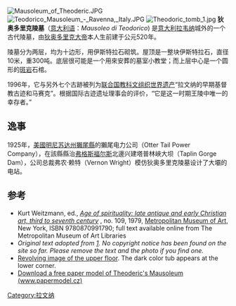 [[Image:Mausoleum_of_Theoderic.JPG|thumb]]
[[Image:Teodorico_Mausoleum_-_Ravenna,_Italy.JPG|thumb]]
[[File:Theodoric_tomb_1.jpg|thumb]] 
'''狄奥多里克陵墓'''（[[意大利语|意大利语]]：''Mausoleo di Teodorico'') 是[[意大利|意大利]][[拉韦纳|拉韦纳]]城外的一个古代陵墓，由[[狄奥多里克大帝|狄奥多里克大帝]]本人生前建于公元520年。

陵墓分为两层，均为十边形，用伊斯特拉石砌筑。屋顶是一整块伊斯特拉石，直径10米，重300吨。底层很可能是一个用來安葬的墓室小教堂；而上层中心是一个圆形的[[斑岩|斑岩]]石棺。

1996年，它与另外七个古跡被列为[[联合国教科文组织|联合国教科文组织]][[世界遗产|世界遗产]]“拉文纳的早期基督教古迹和马赛克”。根据国际古迹遗址理事会的评价，“它是这一时期王陵中唯一的幸存者。”


== 逸事 ==

1925年，[[美國|美國]][[明尼苏达州|明尼苏达州]][[奧特泰爾縣_(明尼蘇達州)|獺尾縣]]的獺尾电力公司（Otter Tail Power Company），在該縣縣治[[弗格斯福尔斯|弗格斯福尔斯]]北邊兴建塔普林峽大坝（Taplin Gorge Dam），公司总裁弗农·赖特（Vernon Wright）模仿狄奥多里克陵墓设计了大壩的电站。

==参考==
*Kurt Weitzmann, ed., ''[http://libmma.contentdm.oclc.org/cdm/ref/collection/p15324coll10/id/156533 Age of spirituality: late antique and early Christian art, third to seventh century] {{Wayback|url=http://libmma.contentdm.oclc.org/cdm/ref/collection/p15324coll10/id/156533 |date=20150426182735 }}'', no. 109, 1979, [[Metropolitan_Museum_of_Art|Metropolitan Museum of Art]], New York, ISBN 9780870991790; full text available online from The Metropolitan Museum of Art Libraries
* ''Original text adopted from [https://web.archive.org/web/20030415212555/http://www.turismo.ravenna.it/eng/monumenti/616.htm]. No copyright notice has been found on the site so far. Please remove the text and the photo if you find one.''
* [https://web.archive.org/web/20120205193110/http://www.vista.it/zoom/comra/web/dynamic.asp?din=comra-teodorico Revolving image of the upper floor]. The dark color tub appears at the lower corner.
* [http://www.papermodel.cz/papermodel/MODELY/Hejl/013/Mausoleum-of-Theodoric.htm Download a free paper model of Theoderic's Mausoleum (www.papermodel.cz)] {{Wayback|url=http://www.papermodel.cz/papermodel/MODELY/Hejl/013/Mausoleum-of-Theodoric.htm |date=20200217024408 }}

{{Landmarks of Emilia-Romagna}}
{{coord|44|25|30|N|12|12|33|E|region:IT_type:landmark|display=title}}
[[Category:拉文纳|Category:拉文纳]]